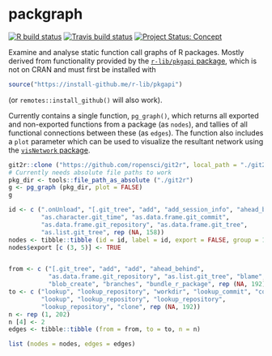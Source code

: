 # packgraph

<!-- badges: start -->
[![R build status](https://github.com/mpadge/packgraph/workflows/R-CMD-check/badge.svg)](https://github.com/mpadge/packgraph/actions)
[![Travis build status](https://travis-ci.org/mpadge/packgraph.svg?branch=master)](https://travis-ci.org/mpadge/packgraph)
[![Project Status: Concept](https://www.repostatus.org/badges/latest/concept.svg)](https://www.repostatus.org/#concept)
<!-- badges: end -->

Examine and analyse static function call graphs of R packages. Mostly derived
from functionality provided by the [`r-lib/pkgapi`
package](https://github.com/r-lib/pkgapi), which is not on CRAN and must first
be installed with
```r
source("https://install-github.me/r-lib/pkgapi")
```
(or `remotes::install_github()` will also work).

Currently contains a single function, `pg_graph()`, which returns all exported
and non-exported functions from a package (as `nodes`), and tallies of all
functional connections between these (as `edges`). The function also includes
a `plot` parameter which can be used to visualize the resultant network using
the [`visNetwork` package](https://github.com/datastorm-open/visNetwork).

```r
git2r::clone ("https://github.com/ropensci/git2r", local_path = "./git2r")
# Currently needs absolute file paths to work
pkg_dir <- tools::file_path_as_absolute ("./git2r")
g <- pg_graph (pkg_dir, plot = FALSE)
g
```
```r
id <- c (".onUnload", "[.git_tree", "add", "add_session_info", "ahead_behind",
         "as.character.git_time", "as.data.frame.git_commit",
         "as.data.frame.git_repository", "as.data.frame.git_tree",
         "as.list.git_tree", rep (NA, 158))
nodes <- tibble::tibble (id = id, label = id, export = FALSE, group = 1)
nodes$export [c (3, 5)] <- TRUE


from <- c ("[.git_tree", "add", "add", "ahead_behind",
           "as.data.frame.git_repository", "as.list.git_tree", "blame",
           "blob_create", "branches", "bundle_r_package", rep (NA, 192))
to <- c ("lookup", "lookup_repository", "workdir", "lookup_commit", "commits",
         "lookup", "lookup_repository", "lookup_repository",
         "lookup_repository", "clone", rep (NA, 192))
n <- rep (1, 202)
n [4] <- 2
edges <- tibble::tibble (from = from, to = to, n = n)

list (nodes = nodes, edges = edges)
```



